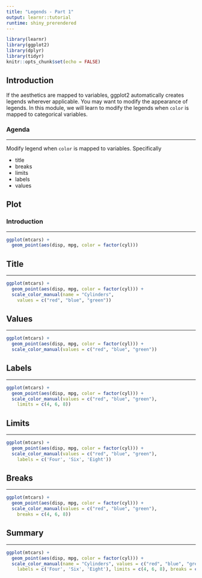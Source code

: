 ```yaml
---
title: "Legends - Part 1"
output: learnr::tutorial
runtime: shiny_prerendered
---
```


```r
library(learnr)
library(ggplot2)
library(dplyr)
library(tidyr)
knitr::opts_chunk$set(echo = FALSE)
```

## Introduction

If the aesthetics are mapped to variables, ggplot2 automatically creates legends wherever applicable. 
You may want to modify the appearance of legends. In this module, we will learn to modify the legends when
`color` is mapped to categorical variables.

### Agenda

<hr>

Modify legend when `color` is mapped to variables. Specifically

- title
- breaks
- limits
- labels
- values

## Plot

### Introduction

<hr>

```r
ggplot(mtcars) +
  geom_point(aes(disp, mpg, color = factor(cyl)))
```

## Title

<hr>

```r
ggplot(mtcars) +
  geom_point(aes(disp, mpg, color = factor(cyl))) +
  scale_color_manual(name = "Cylinders", 
    values = c("red", "blue", "green"))
```

## Values

<hr>

```r
ggplot(mtcars) +
  geom_point(aes(disp, mpg, color = factor(cyl))) +
  scale_color_manual(values = c("red", "blue", "green"))
```

## Labels

<hr>

```r
ggplot(mtcars) +
  geom_point(aes(disp, mpg, color = factor(cyl))) +
  scale_color_manual(values = c("red", "blue", "green"),
    limits = c(4, 6, 8))
```

## Limits

<hr>

```r
ggplot(mtcars) +
  geom_point(aes(disp, mpg, color = factor(cyl))) +
  scale_color_manual(values = c("red", "blue", "green"),
    labels = c('Four', 'Six', 'Eight'))
```

## Breaks

<hr>

```r
ggplot(mtcars) +
  geom_point(aes(disp, mpg, color = factor(cyl))) +
  scale_color_manual(values = c("red", "blue", "green"),
    breaks = c(4, 6, 8))
```

## Summary

<hr>

```r
ggplot(mtcars) +
  geom_point(aes(disp, mpg, color = factor(cyl))) +
  scale_color_manual(name = "Cylinders", values = c("red", "blue", "green"),
    labels = c('Four', 'Six', 'Eight'), limits = c(4, 6, 8), breaks = c(4, 6, 8))
```



